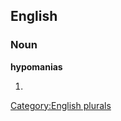 ==English==

===Noun===
'''hypomanias'''

# {{plural of|[[hypomania]]}}

[[Category:English plurals]]